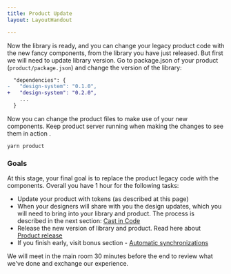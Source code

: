 ```yaml
---
title: Product Update
layout: LayoutHandout

---
```




Now the library is ready, and you can change your legacy product
code with the new fancy components, from the library you have just
released. But first we will need to update library version. Go to package.json of your product (`product/package.json`) and change the
version of the library:

```diff
  "dependencies": {
-   "design-system": "0.1.0", 
+   "design-system": "0.2.0",
    ...
  }

```
Now you can change the product files to make use of your new components. 
Keep product server running when making the changes to see them in action .

```
yarn product
```


### Goals

At this stage, your final goal is to replace the product legacy code
with the components. Overall you have 1 hour for the following tasks: 

- Update your product with tokens (as described at this page)
- When your designers will share with you the design updates, which you will need to bring into your library and product. The process is described in the next section: [Cast in Code](../cast-in-code) 
- Release the new version of library and product. Read here about [Product release](../product-release)
- If you finish early, visit bonus section - [Automatic synchronizations](../autosync)

We will meet in the main room 30 minutes before the end to review what we've done and exchange our experience.





